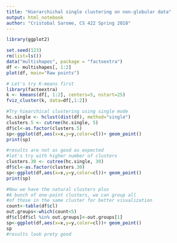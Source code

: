 ---
title: "Hierarchichal single clustering on non-globular data"
output: html_notebook
author: "Cristobal Sarome, CS 422 Spring 2018"
---
 

```{r}

library(ggplot2)

set.seed(123)
rm(list=ls())
data("multishapes", package = "factoextra")
df <- multishapes[, 1:2]
plot(df, main="Raw points")

```
```{r}
# Let's try K-means first
library(factoextra)
k <- kmeans(df[, 1:2], centers=5, nstart=25)
fviz_cluster(k, data=df[,1:2])
```

```{r}
#Try hiearchical clustering using single mode
hc.single <- hclust(dist(df), method="single")
clusters.5 <- cutree(hc.single, 5)
df$cl<-as.factor(clusters.5)
sp<-ggplot(df,aes(x=x,y=y,color=cl))+ geom_point()
print(sp)
```

```{r}
#results are not as good as expected
#let's try with higher number of clusters
clusters.30 <- cutree(hc.single, 30)
df$cl<-as.factor(clusters.30)
sp<-ggplot(df,aes(x=x,y=y,color=cl))+ geom_point()
print(sp)
```

```{r}
#Now we have the natural clusters plus
#A bunch of one-point clusters, we can group all
#of those in the same cluster for better visualization
count<-table(df$cl)
out.groups<-which(count<5)
df$cl[df$cl %in% out.groups]<-out.groups[1]
sp<-ggplot(df,aes(x=x,y=y,color=cl))+ geom_point()
sp
#results look prety good
```

